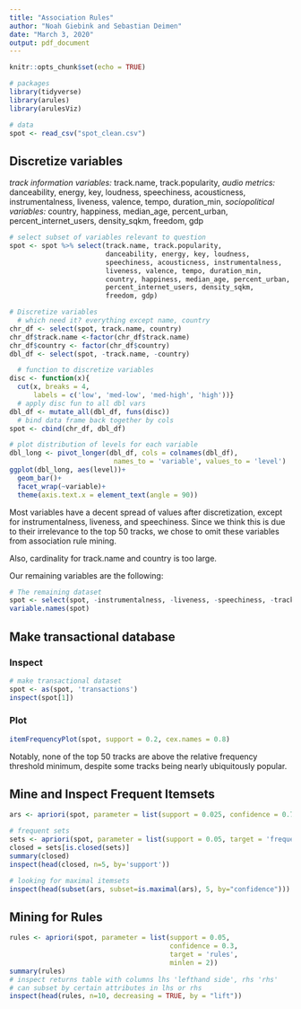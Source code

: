 ```yaml
---
title: "Association Rules"
author: "Noah Giebink and Sebastian Deimen"
date: "March 3, 2020"
output: pdf_document
---
```


```r
knitr::opts_chunk$set(echo = TRUE)

# packages
library(tidyverse)
library(arules)
library(arulesViz)

# data
spot <- read_csv("spot_clean.csv")

```

## Discretize variables
*track information variables:*
track.name, track.popularity, 
*audio metrics:*
danceability, energy, key, loudness, speechiness, acousticness, instrumentalness, liveness, valence, tempo, duration_min, 
*sociopolitical variables:*
country, happiness, median_age, percent_urban, percent_internet_users, density_sqkm, freedom, gdp

```r
# select subset of variables relevant to question
spot <- spot %>% select(track.name, track.popularity,
                        danceability, energy, key, loudness, 
                        speechiness, acousticness, instrumentalness,
                        liveness, valence, tempo, duration_min,
                        country, happiness, median_age, percent_urban,
                        percent_internet_users, density_sqkm,
                        freedom, gdp)

# Discretize variables
  # which need it? everything except name, country
chr_df <- select(spot, track.name, country)
chr_df$track.name <-factor(chr_df$track.name)
chr_df$country <- factor(chr_df$country)
dbl_df <- select(spot, -track.name, -country)

  # function to discretize variables
disc <- function(x){
  cut(x, breaks = 4, 
      labels = c('low', 'med-low', 'med-high', 'high'))}
  # apply disc fun to all dbl vars
dbl_df <- mutate_all(dbl_df, funs(disc))
  # bind data frame back together by cols
spot <- cbind(chr_df, dbl_df)

# plot distribution of levels for each variable
dbl_long <- pivot_longer(dbl_df, cols = colnames(dbl_df),
                          names_to = 'variable', values_to = 'level')
ggplot(dbl_long, aes(level))+
  geom_bar()+
  facet_wrap(~variable)+
  theme(axis.text.x = element_text(angle = 90))
```

Most variables have a decent spread of values after discretization, except for instrumentalness, liveness, and speechiness. Since we think this is due to their irrelevance to the top 50 tracks, we chose to omit these variables from association rule mining.

Also, cardinality for track.name and country is too large.

Our remaining variables are the following:

```r
# The remaining dataset
spot <- select(spot, -instrumentalness, -liveness, -speechiness, -track.name, -country)
variable.names(spot)
```


## Make transactional database


### Inspect 
```r
# make transactional dataset
spot <- as(spot, 'transactions')
inspect(spot[1])
```

### Plot
```r
itemFrequencyPlot(spot, support = 0.2, cex.names = 0.8)

```
Notably, none of the top 50 tracks are above the relative frequency threshold minimum, despite some tracks being nearly ubiquitously popular.

## Mine and Inspect Frequent Itemsets
```r
ars <- apriori(spot, parameter = list(support = 0.025, confidence = 0.75))

# frequent sets
sets <- apriori(spot, parameter = list(support = 0.05, target = 'frequent itemsets'))
closed = sets[is.closed(sets)]
summary(closed)
inspect(head(closed, n=5, by='support'))

# looking for maximal itemsets
inspect(head(subset(ars, subset=is.maximal(ars), 5, by="confidence")))
```


## Mining for Rules
```r

rules <- apriori(spot, parameter = list(support = 0.05, 
                                        confidence = 0.3,
                                        target = 'rules',
                                        minlen = 2)) 
summary(rules)
# inspect returns table with columns lhs 'lefthand side', rhs 'rhs'
# can subset by certain attributes in lhs or rhs
inspect(head(rules, n=10, decreasing = TRUE, by = "lift"))


```


